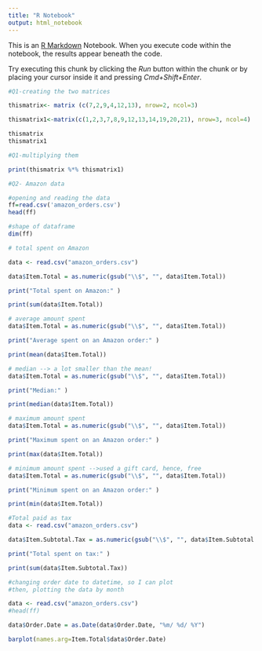 ```yaml
---
title: "R Notebook"
output: html_notebook
---
```


This is an [R Markdown](http://rmarkdown.rstudio.com) Notebook. When you execute code within the notebook, the results appear beneath the code. 

Try executing this chunk by clicking the *Run* button within the chunk or by placing your cursor inside it and pressing *Cmd+Shift+Enter*. 

```r
#Q1-creating the two matrices

thismatrix<- matrix (c(7,2,9,4,12,13), nrow=2, ncol=3)

thismatrix1<-matrix(c(1,2,3,7,8,9,12,13,14,19,20,21), nrow=3, ncol=4)

thismatrix
thismatrix1

```

```r
#Q1-multiplying them 

print(thismatrix %*% thismatrix1)
```
```r
#Q2- Amazon data 

#opening and reading the data 
ff=read.csv('amazon_orders.csv')
head(ff)


```
```r
#shape of dataframe
dim(ff)
```
```r
# total spent on Amazon 

data <- read.csv("amazon_orders.csv")

data$Item.Total = as.numeric(gsub("\\$", "", data$Item.Total))

print("Total spent on Amazon:" )

print(sum(data$Item.Total))
```

```r
# average amount spent 
data$Item.Total = as.numeric(gsub("\\$", "", data$Item.Total))

print("Average spent on an Amazon order:" )

print(mean(data$Item.Total))
```
```r
# median --> a lot smaller than the mean! 
data$Item.Total = as.numeric(gsub("\\$", "", data$Item.Total))

print("Median:" )

print(median(data$Item.Total))
```

```r
# maximum amount spent 
data$Item.Total = as.numeric(gsub("\\$", "", data$Item.Total))

print("Maximum spent on an Amazon order:" )

print(max(data$Item.Total))
```
```r
# minimum amount spent -->used a gift card, hence, free
data$Item.Total = as.numeric(gsub("\\$", "", data$Item.Total))

print("Minimum spent on an Amazon order:" )

print(min(data$Item.Total))
```
```r
#Total paid as tax
data <- read.csv("amazon_orders.csv")

data$Item.Subtotal.Tax = as.numeric(gsub("\\$", "", data$Item.Subtotal.Tax))

print("Total spent on tax:" )

print(sum(data$Item.Subtotal.Tax))

```


```r
#changing order date to datetime, so I can plot
#then, plotting the data by month 

data <- read.csv("amazon_orders.csv")
#head(ff)

data$Order.Date = as.Date(data$Order.Date, "%m/ %d/ %Y")

barplot(names.arg=Item.Total$data$Order.Date) 
```

